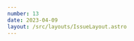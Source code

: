 ```yaml
---
number: 13
date: 2023-04-09
layout: /src/layouts/IssueLayout.astro
---
```



<Title title={`Issue ${frontmatter.number}`} date={frontmatter.date} />

<NewsletterSponsorSlot
  title="Put your mobile releases on autopilot."
  url="https://get.runway.team/get-started?utm_campaign%3DiOS%20CI%20Newsletter%26utm_medium%3Dweb%26utm_source%3DiOS%20CI%20Newsletter%20Issue%2013%26utm_content%3Dapr_09_23"
  description="No more cat-herding, spreadsheets, or steady drip of manual busywork. Runway helps your team level up your release coordination and automation, from kickoff to release to rollout."
  image="/assets/sponsors/runway-alt.png"
/>

Hey everyone! 👋 Welcome to the **thirteenth** issue of the iOS CI Newsletter. I hope you've all had a fantastic couple of weeks!

Conference season is fastly approaching and my effort has shifted to preparing for my upcoming talks. I am very excited to travel to new places, meet new people and learn from amazing speakers and attendees.

For this reason, I thought I would start this issue by asking you a question: **Which conferences will you be attending this year?** Let me know by replying to this email or reaching out to me on [Twitter](https://twitter.com/polpielladev), [Linkedin](https://www.linkedin.com/in/polpielladev) or [Mastodon](https://iosdev.space/@polpielladev). 😊

## [📦 Automating Swift command line tool releases](https://www.polpiella.dev/automating-swift-package-releases-with-github-actions?utm_campaign%3DiOS%20CI%20Newsletter%26utm_medium%3Dweb%26utm_source%3DiOS%20CI%20Newsletter%20Issue%2013%26utm_content%3Dapr_09_23)

In this week's article in my blog, I wrote about the GitHub Actions workflow I wrote to release my command line [chatty](https://github.com/polpielladev/chatty-cli). The article goes through how to build a Swift CLI for multiple architectures, create a GitHub release and distribute the app using Homebrew.

## [✂️ The impact of unoptimised images on an app's size](https://twitter.com/emergetools/status/1644026876053315584)

This week I came across another great Twitter thread by the team over at [Emerge Tools](https://twitter.com/emergetools). This time they share their analysis of the Chevrolet mobile app and how unoptimised images were bloating their app binary size unnecessarily.

## [⏭️ Skipping DocC and Xcode Cloud CI runs](https://twitter.com/polpielladev/status/1644656511317078017?utm_campaign%3DiOS%20CI%20Newsletter%26utm_medium%3Dweb%26utm_source%3DiOS%20CI%20Newsletter%20Issue%2013%26utm_content%3Dapr_09_23)

I have recently discovered that you can tell Xcode Cloud not to run for a specific commit by including \[ci skip\] in its title or description. When I shared this tip on Twitter, [Rudrank](https://twitter.com/rudrankriyam) also [pointed out that this principle also applies to DocC projects](https://twitter.com/rudrankriyam/status/1644656986229821440), looks like they both must be using the same system underneath 🤔.

## [🤯 Using the \-why_load linker flag to reduce app size](https://asifmohd.github.io/ios/2023/03/30/reducing-ios-app-size-using-linker.html?utm_campaign%3DiOS%20CI%20Newsletter%26utm_medium%3Dweb%26utm_source%3DiOS%20CI%20Newsletter%20Issue%2013%26utm_content%3Dapr_09_23)

This week I learnt thanks to [Asif](https://twitter.com/_asif0312)'s great post that you can find out specifically **why** each symbol is linked to your app's binary by using the `why_load` linker flag.

This has inspired me to look into how the results of this linker flag can be used in a scheduled CI workflow to report the most significant findings in an easily parsable format.

## [💻 Tartelet: An app to manage self-hosted ephemeral GitHub runners](https://shape.dk/news-and-knowledge/tartelet?utm_campaign%3DiOS%20CI%20Newsletter%26utm_medium%3Dweb%26utm_source%3DiOS%20CI%20Newsletter%20Issue%2013%26utm_content%3Dapr_09_23)

I recently came across a tweet from [Simon B. Støvring](https://twitter.com/simonbs) announcing a macOS app that [Shape](https://twitter.com/Shapedk) has open-sourced: [**Tartelet**](https://github.com/shapehq/tartelet/wiki/Installing-Tartelet). The app, which Shape has been using internally for the past few months, allows its users to manage ephemeral self-hosted GitHub runners.
